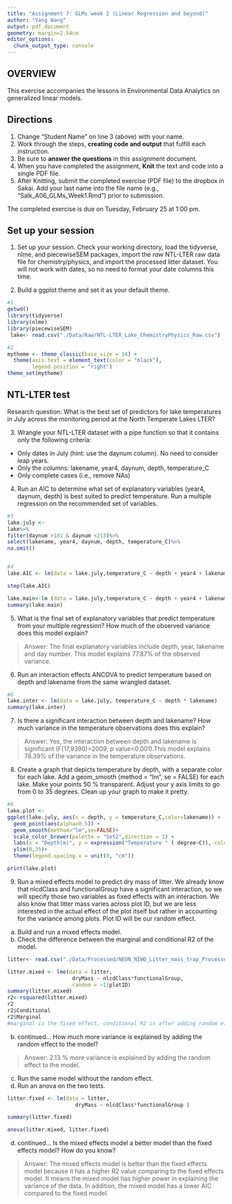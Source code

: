 ```yaml
---
title: "Assignment 7: GLMs week 2 (Linear Regression and beyond)"
author: "Yang Wang"
output: pdf_document
geometry: margin=2.54cm
editor_options: 
  chunk_output_type: console
---
```


## OVERVIEW

This exercise accompanies the lessons in Environmental Data Analytics on generalized linear models. 

## Directions
1. Change "Student Name" on line 3 (above) with your name.
3. Work through the steps, **creating code and output** that fulfill each instruction.
4. Be sure to **answer the questions** in this assignment document.
6. When you have completed the assignment, **Knit** the text and code into a single PDF file.
8. After Knitting, submit the completed exercise (PDF file) to the dropbox in Sakai. Add your last name into the file name (e.g., "Salk_A06_GLMs_Week1.Rmd") prior to submission.

The completed exercise is due on Tuesday, February 25 at 1:00 pm.

## Set up your session 
1. Set up your session. Check your working directory, load the tidyverse, nlme, and piecewiseSEM packages, import the *raw* NTL-LTER raw data file for chemistry/physics, and import the processed litter dataset. You will not work with dates, so no need to format your date columns this time.

2. Build a ggplot theme and set it as your default theme.

```r
#1
getwd()
library(tidyverse)
library(nlme)
library(piecewiseSEM)
 lake<- read.csv("./Data/Raw/NTL-LTER_Lake_ChemistryPhysics_Raw.csv")

#2
mytheme <- theme_classic(base_size = 14) +
  theme(axis.text = element_text(color = "black"), 
        legend.position = "right")
theme_set(mytheme)

```


## NTL-LTER test
Research question: What is the best set of predictors for lake temperatures in July across the monitoring period at the North Temperate Lakes LTER? 

3. Wrangle your NTL-LTER dataset with a pipe function so that it contains only the following criteria: 

* Only dates in July (hint: use the daynum column). No need to consider leap years.
* Only the columns: lakename, year4, daynum, depth, temperature_C
* Only complete cases (i.e., remove NAs)

4. Run an AIC to determine what set of explanatory variables (year4, daynum, depth) is best suited to predict temperature. Run a multiple regression on the recommended set of variables. 

```r
#3
lake.july <- 
lake%>%
filter(daynum >181 & daynum <213)%>%
select(lakename, year4, daynum, depth, temperature_C)%>%
na.omit()


#4
lake.AIC <- lm(data = lake.july,temperature_C ~ depth + year4 + lakename+ daynum )

step(lake.AIC)

lake.main<-lm (data = lake.july,temperature_C ~ depth + year4 + lakename+ daynum )
summary(lake.main)
```

5. What is the final set of explanatory variables that predict temperature from your multiple regression? How much of the observed variance does this model explain?

> Answer: The final explanatory variables include depth, year, lakename and day number. This model explains 77.87% of the observed variance.

6. Run an interaction effects ANCOVA to predict temperature based on depth and lakename from the same wrangled dataset.

```r
#6
lake.inter <- lm(data = lake.july, temperature_C ~ depth * lakename)
summary(lake.inter)

```

7. Is there a significant interaction between depth and lakename? How much variance in the temperature observations does this explain?

> Answer: Yes, the interaction between depth and lakename is significant (F(17,9390)=2009, p value<0.001).This model explains 78.39% of the variance in the temperature observations.

8. Create a graph that depicts temperature by depth, with a separate color for each lake. Add a geom_smooth (method = "lm", se = FALSE) for each lake. Make your points 50 % transparent. Adjust your y axis limits to go from 0 to 35 degrees. Clean up your graph to make it pretty. 

```r
#8
lake.plot <-
ggplot(lake.july, aes(x = depth, y = temperature_C,color=lakename)) +
  geom_point(aes(alpha=0.5)) +
  geom_smooth(method="lm",se=FALSE)+
  scale_color_brewer(palette = "Set2",direction = 1) +
  labs(x = "Depth(m)", y = expression("Temperature " ( degree~C)), color = "") +
  ylim(0,35)+
  theme(legend.spacing.x = unit(0, "cm"))

print(lake.plot)

```

9. Run a mixed effects model to predict dry mass of litter. We already know that nlcdClass and functionalGroup have a significant interaction, so we will specify those two variables as fixed effects with an interaction. We also know that litter mass varies across plot ID, but we are less interested in the actual effect of the plot itself but rather in accounting for the variance among plots. Plot ID will be our random effect.

a. Build and run a mixed effects model.
b. Check the difference between the marginal and conditional R2 of the model. 

```r
litter<- read.csv("./Data/Processed/NEON_NIWO_Litter_mass_trap_Processed.csv")

litter.mixed <- lme(data = litter,
                     dryMass ~ nlcdClass*functionalGroup, 
                     random = ~1|plotID)
summary(litter.mixed)
r2<-rsquared(litter.mixed)
r2
r2$Conditional
r2$Marginal
#marginal is the fixed effect, conditional R2 is after adding random effect
```

b. continued... How much more variance is explained by adding the random effect to the model? 

> Answer: 2.13 % more variance is explained by adding the random effect to the model.

c. Run the same model without the random effect.
d. Run an anova on the two tests. 
```r
litter.fixed <- lm(data = litter,
                      dryMass ~ nlcdClass*functionalGroup )

summary(litter.fixed)

anova(litter.mixed, litter.fixed)

```

d. continued... Is the mixed effects model a better model than the fixed effects model? How do you know?

> Answer: The mixed effects model is better than the fixed effects model because it has a higher R2 value comparing to the fixed effects model. It means the mixed model has higher power in explaining the variance of the data. In addition, the mixed model has a lower AIC compared to the fixed model.

